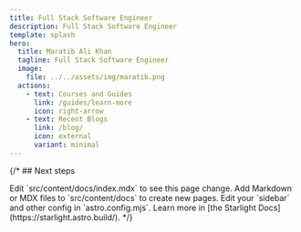 ```yaml
---
title: Full Stack Software Engineer
description: Full Stack Software Engineer
template: splash
hero:
  title: Maratib Ali Khan
  tagline: Full Stack Software Engineer
  image:
    file: ../../assets/img/maratib.png
  actions:
    - text: Courses and Guides
      link: /guides/learn-more
      icon: right-arrow
    - text: Recent Blogs
      link: /blog/
      icon: external
      variant: minimal
---
```



{/* ## Next steps

<CardGrid stagger>
	<Card title="Update content" icon="pencil">
		Edit `src/content/docs/index.mdx` to see this page change.
	</Card>
	<Card title="Add new content" icon="add-document">
		Add Markdown or MDX files to `src/content/docs` to create new pages.
	</Card>
	<Card title="Configure your site" icon="setting">
		Edit your `sidebar` and other config in `astro.config.mjs`.
	</Card>
	<Card title="Read the docs" icon="open-book">
		Learn more in [the Starlight Docs](https://starlight.astro.build/).
	</Card>
</CardGrid> */}
